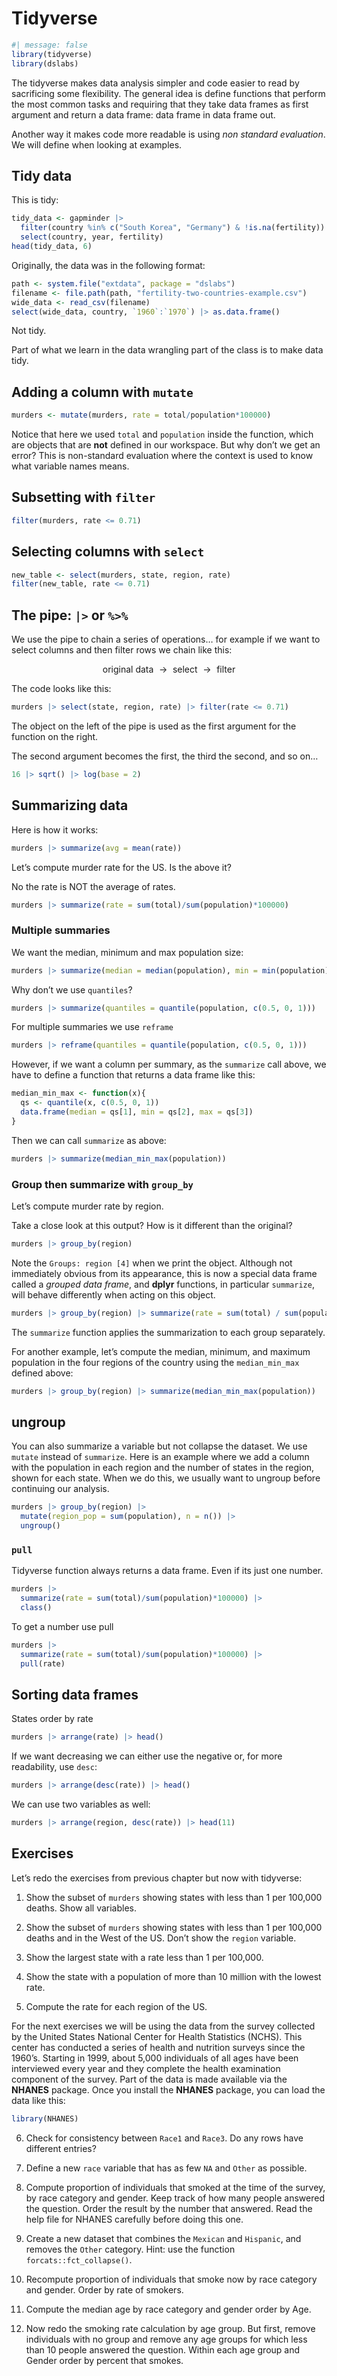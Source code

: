 # Tidyverse

```r
#| message: false
library(tidyverse)
library(dslabs)
```

The tidyverse makes data analysis simpler and code easier to read by sacrificing some flexibility. The general idea is define functions that perform the most common tasks and requiring that they take data frames as first argument and return a data frame: data frame in data frame out. 

Another way it makes code more readable is using _non standard evaluation_. We will define when looking at examples.


## Tidy data 

This is tidy:

```r
tidy_data <- gapminder |> 
  filter(country %in% c("South Korea", "Germany") & !is.na(fertility)) |>
  select(country, year, fertility)
head(tidy_data, 6)
```

Originally, the data was in the following format:

```r
path <- system.file("extdata", package = "dslabs")
filename <- file.path(path, "fertility-two-countries-example.csv")
wide_data <- read_csv(filename)
select(wide_data, country, `1960`:`1970`) |> as.data.frame()
```

Not tidy.

Part of what we learn in the data wrangling part of the class is to make data tidy.


## Adding a column with `mutate`


```r
murders <- mutate(murders, rate = total/population*100000)
```

Notice that here we used `total` and `population` inside the function, which are objects that are **not** defined in our workspace. But why don't we get an error? This is non-standard evaluation where the context is used to know what variable names means.

## Subsetting with `filter`

```r
filter(murders, rate <= 0.71)
```


## Selecting columns with `select`

```r
new_table <- select(murders, state, region, rate)
filter(new_table, rate <= 0.71)
```


## The pipe: `|>` or `%>%`

We use the pipe to chain a series of operations... for example if we want to select columns and then filter rows we chain like this:

$$ \mbox{original data }
\rightarrow \mbox{ select }
\rightarrow \mbox{ filter } $$


The code looks like this:

```r
murders |> select(state, region, rate) |> filter(rate <= 0.71)
```

The object on the left of the pipe is used as the first argument for the function on the right. 

The second argument becomes the first, the third the second, and so on...

```r
16 |> sqrt() |> log(base = 2)
```


## Summarizing data

Here is how it works:
```r
murders |> summarize(avg = mean(rate))
```


Let's compute murder rate for the US. Is the above it?

No the rate is NOT the average of rates.

```r
murders |> summarize(rate = sum(total)/sum(population)*100000)
```


### Multiple summaries

We want the median, minimum and max population size:

```r
murders |> summarize(median = median(population), min = min(population), max = max(population))
```

Why don't we use `quantiles`? 

```r
murders |> summarize(quantiles = quantile(population, c(0.5, 0, 1)))
```

For multiple summaries we use `reframe`

```r
murders |> reframe(quantiles = quantile(population, c(0.5, 0, 1)))
```

However, if we want a column per summary, as the `summarize` call above,
we have to define a function that returns a data frame like this:

```r
median_min_max <- function(x){
  qs <- quantile(x, c(0.5, 0, 1))
  data.frame(median = qs[1], min = qs[2], max = qs[3])
}
```

Then we can call `summarize` as above:

```r
murders |> summarize(median_min_max(population))
```

### Group then summarize with `group_by` {#sec-group-by}

Let's compute murder rate by region.

Take a close look at this output? How is it different than the original?
```r
murders |> group_by(region)
```
Note the `Groups: region [4]` when we print the object. Although not immediately obvious from its appearance, this is now a special data frame called a _grouped data frame_, and __dplyr__ functions, in particular `summarize`, will behave differently when acting on this object. 

```r
murders |> group_by(region) |> summarize(rate = sum(total) / sum(population) * 100000)
```

The `summarize` function applies the summarization to each group separately.

For another example, let's compute the median, minimum, and maximum population in the four regions of the country using the `median_min_max` defined above:


```r
murders |> group_by(region) |> summarize(median_min_max(population))
```


## ungroup

You can also summarize a variable but not collapse the dataset. We use `mutate` instead of `summarize`. Here is an example where we add a column with the population in each region and the number of states in the region, shown for each state. When we do this, we usually want to ungroup before continuing our analysis. 

```r
murders |> group_by(region) |> 
  mutate(region_pop = sum(population), n = n()) |>
  ungroup()
```


### `pull`


Tidyverse function always returns a data frame. Even if its just one number.

```r
murders |> 
  summarize(rate = sum(total)/sum(population)*100000) |>
  class()
```

To get a number use pull
```r
murders |> 
  summarize(rate = sum(total)/sum(population)*100000) |>
  pull(rate) 
```

## Sorting data frames

States order by rate

```r
murders |> arrange(rate) |> head()
```

If we want decreasing we can either use the negative or, for more readability, use `desc`:
```r
murders |> arrange(desc(rate)) |> head()
```

We can use two variables as well:


```r
murders |> arrange(region, desc(rate)) |> head(11)
```

## Exercises


Let's redo the exercises from previous chapter but now with tidyverse:


(@) Show the subset of `murders` showing states with less than 1 per 100,000 deaths. Show all variables.

(@) Show the subset of `murders` showing states with less than 1 per 100,000 deaths and in the West of the US. Don't show the `region` variable.

(@) Show the largest state with a rate less than 1 per 100,000.

(@) Show the state with a population of more than 10 million with the lowest rate.

(@) Compute the rate for each region of the US.

For the next exercises we will be using the data from the survey collected by the United States National Center for Health Statistics (NCHS). This center has conducted a series of health and nutrition surveys since the 1960’s. Starting in 1999, about 5,000 individuals of all ages have been interviewed every year and they complete the health examination component of the survey. Part of the data is made available via the __NHANES__ package. Once you install the __NHANES__ package, you can load the data like this:

```r
library(NHANES)
```


(@) Check for consistency between `Race1` and `Race3`. Do any rows have different entries?



(@) Define a new `race` variable that has as few `NA` and `Other` as possible. 


(@) Compute proportion of individuals that smoked at the time of the survey, by race category and gender. Keep track of how many people answered the question. Order the result by the number that answered. Read the help file for NHANES carefully before doing this one.


(@) Create a new dataset that combines the `Mexican` and `Hispanic`, and removes the `Other` category. Hint: use the function `forcats::fct_collapse()`.

(@) Recompute proportion of individuals that smoke now by  race category and gender. Order by rate of smokers.


(@) Compute the median age by race category and gender order by Age.

(@) Now redo the smoking rate calculation by age group. But first, remove individuals with no group and remove any
age groups for which less than 10 people answered the question. Within each age group and Gender order by percent that smokes.



